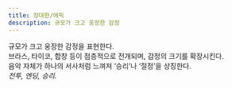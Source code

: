 ```yaml
---
title: 장대한/에픽
description: 규모가 크고 웅장한 감정
---
```


규모가 크고 웅장한 감정을 표현한다.  
브라스, 타이코, 합창 등이 점층적으로 전개되며, 감정의 크기를 확장시킨다.  
음악 자체가 하나의 서사처럼 느껴져 ‘승리’나 ‘절정’을 상징한다.  
*전투, 엔딩, 승리.*